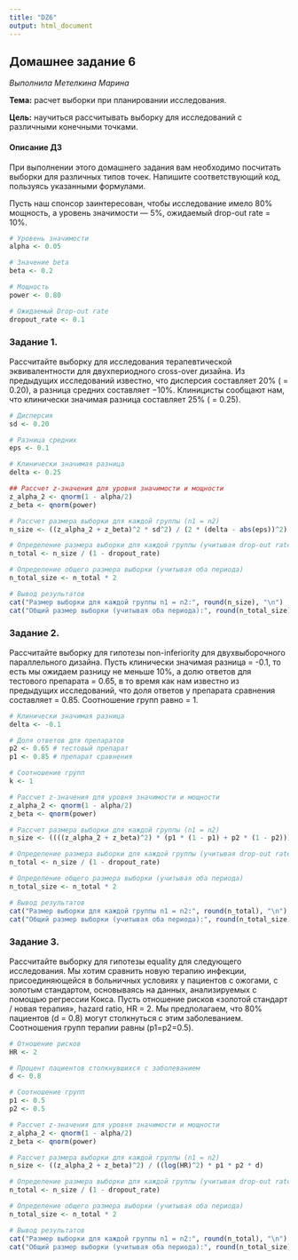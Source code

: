 ```yaml
---
title: "DZ6"
output: html_document
---
```


## Домашнее задание 6

*Выполнила Метелкина Марина*

**Тема:** расчет выборки при планировании исследования.

**Цель:** научиться рассчитывать выборку для исследований с различными конечными точками.

#### Описание ДЗ

При выполнении этого домашнего задания вам необходимо посчитать выборки для различных типов точек. Напишите соответствующий код, пользуясь указанными формулами.

Пусть наш спонсор заинтересован, чтобы исследование имело 80% мощность, а уровень значимости — 5%, ожидаемый drop-out rate = 10%.

```r
# Уровень значимости
alpha <- 0.05

# Значение beta
beta <- 0.2

# Мощность
power <- 0.80

# Ожидаемый Drop-out rate
dropout_rate <- 0.1
```

### Задание 1.
Рассчитайте выборку для исследования терапевтической эквивалентности для двухпериодного cross-over дизайна. Из предыдущих исследований известно, что дисперсия составляет 20% ( = 0.20), а разница средних составляет −10%. Клиницисты сообщают нам, что клинически значимая разница составляет 25% ( = 0.25).

```r
# Дисперсия
sd <- 0.20

# Разница средних
eps <- 0.1

# Клинически значимая разница
delta <- 0.25
```

```r
## Рассчет z-значения для уровня значимости и мощности
z_alpha_2 <- qnorm(1 - alpha/2)
z_beta <- qnorm(power)

# Рассчет размера выборки для каждой группы (n1 = n2) 
n_size <- ((z_alpha_2 + z_beta)^2 * sd^2) / (2 * (delta - abs(eps))^2)

# Определение размера выборки для каждой группы (учитывая drop-out rate)
n_total <- n_size / (1 - dropout_rate)

# Определение общего размера выборки (учитывая оба периода)
n_total_size <- n_total * 2
```

```r
# Вывод результатов
cat("Размер выборки для каждой группы n1 = n2:", round(n_size), "\n")
cat("Общий размер выборки (учитывая оба периода):", round(n_total_size), "\n")
```


### Задание 2.

Рассчитайте выборку для гипотезы non-inferiority для двухвыборочного параллельного дизайна. Пусть клинически значимая разница  = -0.1, то есть мы ожидаем разницу не меньше 10%, а долю ответов для тестового препарата  = 0.65, в то время как нам известно из предыдущих исследований, что доля ответов у препарата сравнения составляет  = 0.85. Соотношение групп равно  = 1.

```r
# Клинически значимая разница
delta <- -0.1

# Доля ответов для препаратов 
p2 <- 0.65 # тестовый препарат
p1 <- 0.85 # препарат сравнения

# Соотношение групп
k <- 1
```


```r
# Рассчет z-значения для уровня значимости и мощности
z_alpha_2 <- qnorm(1 - alpha/2)
z_beta <- qnorm(power)

# Рассчет размера выборки для каждой группы (n1 = n2)
n_size <- ((((z_alpha_2 + z_beta)^2) * (p1 * (1 - p1) + p2 * (1 - p2))) / (p1 - p2 - delta)^2) * k

# Определение размера выборки для каждой группы (учитывая drop-out rate)
n_total <- n_size / (1 - dropout_rate)

# Определение общего размера выборки (учитывая оба периода)
n_total_size <- n_total * 2
```


```r
# Вывод результатов
cat("Размер выборки для каждой группы n1 = n2:", round(n_total), "\n")
cat("Общий размер выборки (учитывая оба периода):", round(n_total_size), "\n")
```


### Задание 3.

Рассчитайте выборку для гипотезы equality для следующего исследования. Мы хотим сравнить новую терапию инфекции, присоединяющейся в больничных условиях у пациентов с ожогами, с золотым стандартом, основываясь на данных, анализируемых с помощью регрессии Кокса. Пусть отношение рисков «золотой стандарт / новая терапия», hazard ratio, HR = 2. Мы предполагаем, что 80% пациентов (d = 0.8) могут столкнуться с этим заболеванием. Соотношения групп терапии равны (p1=p2=0.5).


```r
# Отношение рисков
HR <- 2

# Процент пациентов столкнувшихся с заболеванием
d <- 0.8

# Соотношение групп
p1 <- 0.5
p2 <- 0.5
```


```r
# Рассчет z-значения для уровня значимости и мощности
z_alpha_2 <- qnorm(1 - alpha/2)
z_beta <- qnorm(power)

# Рассчет размера выборки для каждой группы (n1 = n2)
n_size <- ((z_alpha_2 + z_beta)^2) / ((log(HR)^2) * p1 * p2 * d)

# Определение размера выборки для каждой группы (учитывая drop-out rate)
n_total <- n_size / (1 - dropout_rate)

# Определение общего размера выборки (учитывая оба периода)
n_total_size <- n_total * 2
```

```r
# Вывод результатов
cat("Размер выборки для каждой группы n1 = n2:", round(n_total), "\n")
cat("Общий размер выборки (учитывая оба периода):", round(n_total_size), "\n")
```
